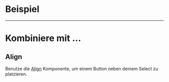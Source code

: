 # Beispiel

<LiveCodeEditor />

---

# Kombiniere mit ...

## Align

Benutze die [Align](/03-components/structure/align) Komponente, um einem Button
neben deinem Select zu platzieren.

<LiveCodeEditor example="align" editorCollapsed />
